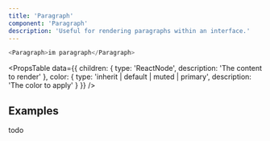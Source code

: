 ```yaml
---
title: 'Paragraph'
component: 'Paragraph'
description: 'Useful for rendering paragraphs within an interface.'
---
```


```js
<Paragraph>im paragraph</Paragraph>
```

<PropsTable
  data={{
    children: {
      type: 'ReactNode',
      description: 'The content to render'
    },
    color: {
      type: 'inherit | default | muted | primary',
      description: 'The color to apply'
    }
  }}
/>

## Examples

todo
